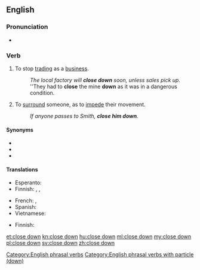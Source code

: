 {{also|closedown}}
==English==

===Pronunciation===
* {{IPA|/kləʊzˈdaʊn/|lang=en}}

===Verb===
{{en-verb|closes down|closing down|closed down}}

# {{lb|en|ambitransitive}} To stop [[trading]] as a [[business]].
#: ''The local factory will '''close down''' soon, unless sales pick up.''
#: ''They had to '''close''' the mine '''down''' as it was in a dangerous condition.
# {{lb|en|transitive}} To [[surround]] someone, as to [[impede]] their movement.
#: ''If anyone passes to Smith, '''close him down'''.''

====Synonyms====
* {{l|en|close up}}
* {{l|en|shut down}}
* {{l|en|shut up}}

====Translations====
{{trans-top|to stop trading}}
* Esperanto: {{t-needed|eo}}
* Finnish: {{t+|fi|sulkea}}, {{t+|fi|lopettaa}}, {{t+|fi|lakkauttaa}}
{{trans-mid}}
* French: {{t+|fr|fermer}}, {{t|fr|faire fermer}}
* Spanish: {{t+|es|cerrar}}
* Vietnamese: {{t-needed|vi}}
{{trans-bottom}}

{{trans-top|to surround}}
* Finnish: {{t+|fi|piirittää}}
{{trans-mid}}
{{trans-bottom}}

[[Category:English phrasal verbs]]
[[Category:English phrasal verbs with particle (down)]]

[[et:close down]]
[[kn:close down]]
[[hu:close down]]
[[ml:close down]]
[[my:close down]]
[[pl:close down]]
[[sv:close down]]
[[zh:close down]]